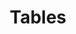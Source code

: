 ---
title: Tables
tabs: ['Usage', 'Style', 'Code']
description: Usage instructions for the Table component
---